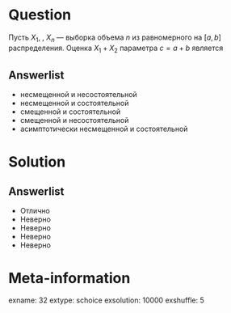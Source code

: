 Question
========
Пусть $X_1$, \ldots, $X_n$ — выборка объема $n$ из равномерного на $[a, b]$ распределения. Оценка $X_1+X_2$ параметра $c=a+b$ является
 

Answerlist
----------
*  несмещенной и несостоятельной
*  несмещенной и состоятельной
*  смещенной и состоятельной
*  смещенной и несостоятельной
*  асимптотически несмещенной и состоятельной

Solution
========

Answerlist
----------
*  Отлично
*  Неверно
*  Неверно
*  Неверно
*  Неверно

Meta-information
================
exname: 32
extype: schoice
exsolution: 10000
exshuffle: 5
